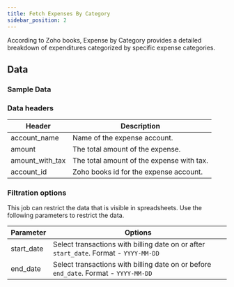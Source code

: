 ```yaml
---
title: Fetch Expenses By Category 
sidebar_position: 2
---
```


According to Zoho books, Expense by Category provides a detailed breakdown of expenditures categorized by specific expense categories. 

<AddJob
  template="gsheet_zoho_books_db_get_expenses_by_category"
/>


## Data

### Sample Data

<Gsheet
  src="https://docs.google.com/spreadsheets/d/1-gX-uq5YrTW-6gQJYM-mNXitEOfJLTiQCvPtV8CR1Yc/edit#gid=779493638"
/>


### Data headers

| Header             | Description                                   |
|--------------------|-----------------------------------------------|
| account_name       | Name of the expense account.                   |
| amount             | The total amount of the expense.               |
| amount_with_tax    | The total amount of the expense with tax.      |
| account_id         | Zoho books id for the expense account.    |


### Filtration options

This job can restrict the data that is visible in spreadsheets. Use the following parameters to restrict the data.

| Parameter | Options |
|----|----|
| start_date | Select transactions with billing date on or after `start_date`. Format - `YYYY-MM-DD` |
| end_date | Select transactions with billing date on or before `end_date`. Format - `YYYY-MM-DD` |

<!---
## Others

### Similar jobs

Similar sort of data can be achieved by using get accounting transaction job and filtering it by invoice type. 

### Reports that use this job

Here are some of the report templates that use this job: 
-->